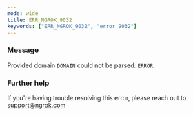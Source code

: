 ```yaml
---
mode: wide
title: ERR_NGROK_9032
keywords: ["ERR_NGROK_9032", "error 9032"]
---
```


### Message

Provided domain `DOMAIN` could not be parsed: `ERROR`.

### Further help

If you're having trouble resolving this error, please reach out to [support@ngrok.com](mailto:support@ngrok.com?subject=Help%20with%20ERR_NGROK_9032)
